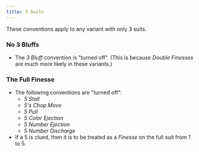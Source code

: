 ```yaml
---
title: 3 Suits
---
```


These conventions apply to any variant with only 3 suits.

### No 3 Bluffs

- The _3 Bluff_ convention is "turned off". (This is because _Double Finesses_ are much more likely in these variants.)

### The Full Finesse

- The following conventions are "turned off":
  - _5 Stall_
  - _5's Chop Move_
  - _5 Pull_
  - _5 Color Ejection_
  - _5 Number Ejection_
  - _5 Number Discharge_
- If a 5 is clued, then it is to be treated as a _Finesse_ on the full suit from 1 to 5.
